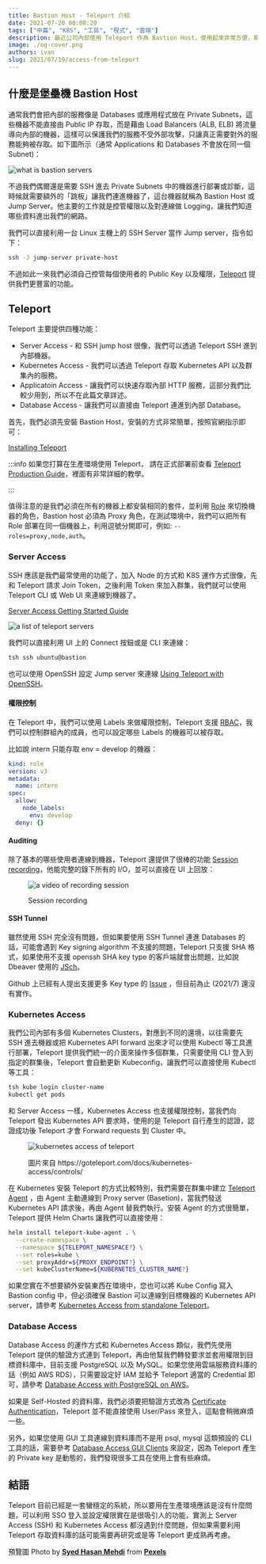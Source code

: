 ```yaml
---
title: Bastion Host - Teleport 介紹
date: 2021-07-20 00:08:20
tags: ["中篇", "K8S", "工具", "程式", "雲端"]
description: 最近公司內部使用 Teleport 作為 Bastion Host，使用起來非常方便，寫篇文章簡單介紹一下它。
image: ./og-cover.png
authors: ivan
slug: 2021/07/19/access-from-teleport
---
```


## 什麼是堡壘機 Bastion Host

通常我們會把內部的服務像是 Databases 或應用程式放在 Private Subnets，這些機器不能直接由 Public IP 存取，而是藉由 Load Balancers (ALB, ELB) 將流量導向內部的機器，這樣可以保護我們的服務不受外部攻擊，只讓真正需要對外的服務能夠被存取。<!--truncate-->如下圖所示（通常 Applications 和 Databases 不會放在同一個 Subnet)：

![what is bastion servers](./what-is-bastion.jpg)

不過我們偶爾還是需要 SSH 進去 Private Subnets 中的機器進行部署或診斷，這時候就需要額外的「跳板」讓我們連進機器了，這台機器就稱為 Bastion Host 或 Jump Server。他主要的工作就是控管權限以及對連線做 Logging，讓我們知道哪些資料進出我們的網路。

我們可以直接利用一台 Linux 主機上的 SSH Server 當作 Jump server，指令如下：

```bash
ssh -J jump-server private-host
```

不過如此一來我們必須自己控管每個使用者的 Public Key 以及權限，[Teleport](https://goteleport.com/) 提供我們更豐富的功能。

## Teleport

Teleport 主要提供四種功能：

- Server Access - 和 SSH jump host 很像，我們可以透過 Teleport SSH 進到內部機器。
- Kubernetes Access - 我們可以透過 Teleport 存取 Kubernetes API 以及群集內的服務。
- Applicatoin Access - 讓我們可以快速存取內部 HTTP 服務，這部分我們比較少用到，所以不在此篇文章詳述。
- Database Access - 讓我們可以直接由 Teleport 連進到內部 Database。

首先，我們必須先安裝 Bastion Host，安裝的方式非常簡單，按照官網指示即可：

[Installing Teleport](https://goteleport.com/docs/installation/)

:::info
如果您打算在生產環境使用 Teleport， 請在正式部署前查看 [Teleport Production Guide](https://goteleport.com/docs/production)，裡面有非常詳細的教學。

:::

值得注意的是我們必須在所有的機器上都安裝相同的套件，並利用 [Role](https://goteleport.com/docs/cli-docs/#teleport) 來切換機器的角色，Bastion host 必須為 Proxy 角色，在測試環境中，我們可以把所有 Role 部署在同一個機器上，利用逗號分開即可，例如: `--roles=proxy,node,auth`。

### Server Access

SSH 應該是我們最常使用的功能了，加入 Node 的方式和 K8S 運作方式很像，先和 Teleport 請求 Join Token，之後利用 Token 來加入群集，我們就可以使用 Teleport CLI 或 Web UI 來連線到機器了。

[Server Access Getting Started Guide](https://goteleport.com/docs/server-access/getting-started/)

![a list of teleport servers](./teleport-server-list.png)

我們可以直接利用 UI 上的 Connect 按鈕或是 CLI 來連線：

```bash
tsh ssh ubuntu@bastion
```

也可以使用 OpenSSH 設定 Jump server 來連線 [Using Teleport with OpenSSH](https://goteleport.com/docs/server-access/guides/openssh/)。

#### 權限控制

在 Teleport 中，我們可以使用 Labels 來做權限控制，Teleport 支援 [RBAC](https://goteleport.com/docs/access-controls/introduction/)，我們可以控制群組內的成員，也可以設定哪些 Labels 的機器可以被存取。

比如說 intern 只能存取 env = develop 的機器：

```yaml
kind: role
version: v3
metadata:
  name: intern
spec:
  allow:
    node_labels:
      env: develop
  deny: {}
```

#### Auditing

除了基本的哪些使用者連線到機器，Teleport 還提供了很棒的功能 [Session recording](https://goteleport.com/docs/architecture/nodes/#session-recording)，他能完整的錄下所有的 I/O，並可以直接在 UI 上回放：

<figure>

![a video of recording session](./session-recording.gif)

<figcaption>Session recording</figcaption>
</figure>

#### SSH Tunnel

雖然使用 SSH 完全沒有問題，但如果要使用 SSH Tunnel 連進 Databases 的話，可能會遇到 Key signing algorithm 不支援的問題，Teleport 只支援 SHA 格式，如果使用不支援 openssh SHA key type 的客戶端就會出問題，比如說 Dbeaver 使用的 [JSch](http://www.jcraft.com/jsch/)。

Github 上已經有人提出支援更多 Key type 的 [Issue](https://github.com/gravitational/teleport/issues/3489) ，但目前為止 (2021/7) 還沒有實作。

### Kubernetes Access

我們公司內部有多個 Kubernetes Clusters，對應到不同的還境，以往需要先 SSH 進去機器或把 Kubernetes API forward 出來才可以使用 Kubectl 等工具進行部署，Teleport 提供我們統一的介面來操作多個群集，只需要使用 CLI 登入到指定的群集後，Teleport 會自動更新 Kubeconfig，讓我們可以直接使用 Kubectl 等工具：

```bash
tsh kube login cluster-name
kubectl get pods
```

和 Server Access 一樣，Kubernetes Access 也支援權限控制，當我們向 Teleport 發出 Kubernetes API 要求時，使用的是 Teleport 自行產生的認證，認證成功後 Teleport 才會 Forward requests 到 Cluster 中。

<figure>

![kubernetes access of teleport](./teleport-k8s-access.svg)

<figcaption>圖片來自 https://goteleport.com/docs/kubernetes-access/controls/</figcaption>
</figure>

在 Kubernetes 安裝 Teleport 的方式比較特別，我們需要在群集中建立 [Teleport Agent](https://github.com/gravitational/teleport/tree/master/examples/chart/teleport-kube-agent) ，由 Agent 主動連線到 Proxy server (Basetion)，當我們發送 Kubernetes API 請求後，再由 Agent 替我們執行。安裝 Agent 的方式很簡單，Teleport 提供 Helm Charts 讓我們可以直接使用：

```bash
helm install teleport-kube-agent . \
  --create-namespace \
  --namespace ${TELEPORT_NAMESPACE?} \
  --set roles=kube \
  --set proxyAddr=${PROXY_ENDPOINT?} \
  --set kubeClusterName=${KUBERNETES_CLUSTER_NAME?}
```

如果您實在不想要額外安裝東西在環境中，您也可以將 Kube Config 寫入 Bastion config 中，但必須確保 Bastion 可以連線到目標機器的 Kubernetes API server，請參考 [Kubernetes Access from standalone Teleport](https://goteleport.com/docs/kubernetes-access/guides/standalone-teleport/)。

### Database Access

Database Access 的運作方式和 Kubernetes Access 類似，我們先使用 Teleport 提供的驗證方式連到 Teleport，再由他幫我們轉發要求並套用權限到目標資料庫中，目前支援 PostgreSQL 以及 MySQL。如果您使用雲端服務資料庫的話（例如 AWS RDS），只需要設定好 IAM 並給予 Teleport 適當的 Credential 即可，請參考 [Database Access with PostgreSQL on AWS](https://goteleport.com/docs/database-access/guides/postgres-aws/)。

如果是 Self-Hosted 的資料庫，我們必須要把驗證方式改為 [Certificate Authentication](https://www.postgresql.org/docs/12/auth-cert.html)，Teleport 並不能直接使用 User/Pass 來登入，這點會稍微麻煩一些。

另外，如果您使用 GUI 工具連線到資料庫而不是用 psql, mysql 這類預設的 CLI 工具的話，需要參考 [Database Access GUI Clients](https://goteleport.com/docs/database-access/guides/gui-clients/) 來設定，因為 Teleport 產生的 Private key 是動態的，我們發現很多工具在使用上會有些麻煩。

## 結語

Teleport 目前已經是一套蠻穩定的系統，所以要用在生產環境應該是沒有什麼問題，可以利用 SSO 登入並設定權限實在是很吸引人的功能，實測上 Server Access (SSH) 和 Kubernetes Access 都沒遇到什麼問題，但如果需要利用 Teleport 存取資料庫的話可能需要再研究或是等 Teleport 更成熟再考慮。

預覽圖 Photo by **[Syed Hasan Mehdi](https://www.pexels.com/@syed-hasan-mehdi-270838?utm_content=attributionCopyText&utm_medium=referral&utm_source=pexels)** from **[Pexels](https://www.pexels.com/photo/derawar-fort-at-sunset-815880/?utm_content=attributionCopyText&utm_medium=referral&utm_source=pexels)**
